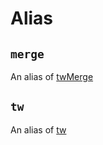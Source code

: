 # Alias

## `merge`
An alias of [twMerge](https://github.com/dcastil/tailwind-merge/blob/v1.14.0/docs/api-reference.md#twmerge)

## `tw`
An alias of [tw](https://github.com/jaredh159/tailwind-react-native-classnames)
